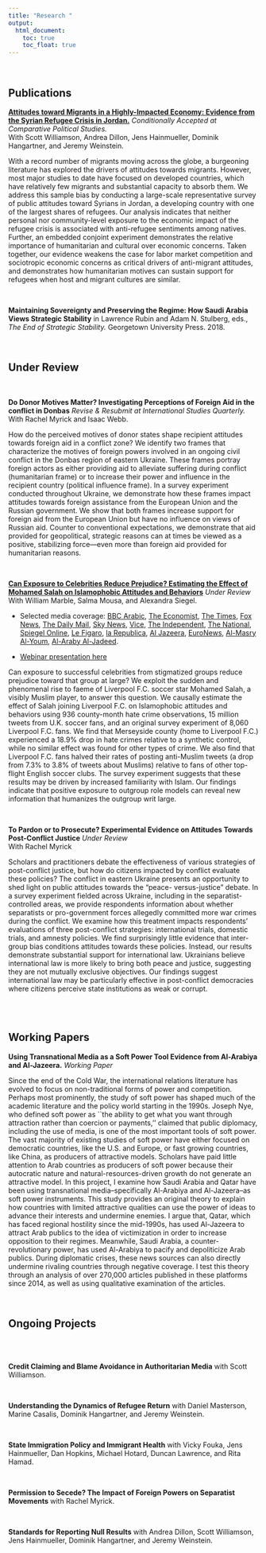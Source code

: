 ```yaml
---
title: "Research "
output:
  html_document:
    toc: true
    toc_float: true
---
```


<br>


<!---## Dissertation Project
Starting in late 2010, major uprisings across the Middle East toppled four of the world's longest serving dictators, creating hope  for democratization in several Arab countries. Prominent scholars and observants of the Middle East claimed that new technologies in media, primarily satellite TV and the internet, were essential for the success of the uprisings because they facilitated the spread of new ideas, avoided state censorship, and provided protest leaders with powerful tools to organize and mobilize effectively. A few years later, as democratization faltered across the region, scholars began to blame the media for playing a particularly destructive role in the political transitions that followed the uprisings, in particular because they were often used by regimes to counter reformist efforts and bring about an authoritarian resurgence. How did these authoritarian regimes learn to counter the effects of new media, and what did these efforts look like? More generally, how have autocrats responded to the loss of their monopoly over information that resulted from advances in media technology?

My dissertation project attempts to examine how Arab autocratic regimes responded to the rise of new media. I argue that autocrats adapted by using media to psychologically manipulate their publics. Before the proliferation of satellite television and internet media, autocrats had direct control over information through ownership of media organizations and censorship of unwanted articles. But once autocrats could no longer censor new media tools as effectively, they responded to this challenge by controlling available information in order to psychologically manipulate Arab publics. Specifically, autocrats use information to manipulate fear and optimism in ways that reduce the potential for domestic popular mobilization against the regime and influence foreign publics in ways that serve regime interests.

<br> -->

## Publications

**[Attitudes toward Migrants in a Highly-Impacted Economy: Evidence from the Syrian Refugee Crisis in Jordan.](https://papers.ssrn.com/sol3/papers.cfm?abstract_id=3325362)** *Conditionally Accepted at Comparative Political Studies.*  
With Scott Williamson, Andrea Dillon, Jens Hainmueller, Dominik Hangartner, and Jeremy Weinstein.

With a record number of migrants moving across the globe, a burgeoning literature has explored the drivers of attitudes towards migrants. However, most major studies to date have focused on developed countries, which have relatively few migrants and substantial capacity to absorb them. We address this sample bias by conducting a large-scale representative survey of public attitudes toward Syrians in Jordan, a developing country with one of the largest shares of refugees. Our analysis indicates that neither personal nor community-level exposure to the economic impact of the refugee crisis is associated with anti-refugee sentiments among natives. Further, an embedded conjoint experiment demonstrates the relative importance of humanitarian and cultural over economic concerns. Taken together, our evidence weakens the case for labor market competition and sociotropic economic concerns as critical drivers of anti-migrant attitudes, and demonstrates how humanitarian motives can sustain support for refugees when host and migrant cultures are similar.  

<br>


**Maintaining Sovereignty and Preserving the Regime: How Saudi Arabia Views Strategic Stability** in Lawrence Rubin and Adam N. Stulberg, eds., *The End of Strategic Stability.* Georgetown University Press. 2018.

<br>

## Under Review
<!---## 
**[Authoritarian Media and Diversionary Threats: Lessons from Thirty Years of Syrian State Discourse.](papers/authoritarian_media.pdf)** *Revise & Resubmit at Political Science Research and Methods.*  
With Lisa Blaydes.  

Scholars have long argued that leaders manipulate foreign policy, sometimes even initiating wars in order to enhance their domestic political position. But diversionary wars are relatively rare given the high costs of conflict. In this project, we examine data from major Syrian daily newspapers over a thirty-year period (1987-2018) to explore how autocratic regimes use diversionary rhetoric. We find that emphasis on Israel as a diversionary threat decreases during peace negotiations between Syria and Israel. Further, we find that before the Arab Uprisings, Syria's state-controlled media concentrated on Israel as a security and political threat. After 2011 scrutiny of Israel --- and other long-standing topics of state discourse --- was displaced by discussion of foreign plots and conspiracies against the Syrian state. Our analysis illustrates how authoritarian regimes make use of diversionary strategies as well as how political shocks generate discontinuities in authoritarian rhetoric.  
<br> -->
<br>

**Do Donor Motives Matter? Investigating Perceptions of Foreign Aid in the conflict in Donbas** *Revise & Resubmit at International Studies Quarterly.*  
With Rachel Myrick and Isaac Webb.

How do the perceived motives of donor states shape recipient attitudes towards foreign aid in a conflict zone? We identify two frames that characterize the motives of foreign powers involved in an ongoing civil conflict in the Donbas region of eastern Ukraine. These frames portray foreign actors as either providing aid to alleviate suffering during conflict (humanitarian frame) or to increase their power and influence in the recipient country (political influence frame). In a survey experiment conducted throughout Ukraine, we demonstrate how these frames impact attitudes towards foreign assistance from the European Union and the Russian government. We show that both frames increase support for foreign aid from the European Union but have no influence on views of Russian aid. Counter to conventional expectations, we demonstrate that aid provided for geopolitical, strategic reasons can at times be viewed as a positive, stabilizing force---even more than foreign aid provided for humanitarian reasons.  

<br>

**[Can Exposure to Celebrities Reduce Prejudice? Estimating the Effect of Mohamed Salah on Islamophobic Attitudes and Behaviors](https://osf.io/preprints/socarxiv/eq8ca/)** *Under Review*  
With William Marble, Salma Mousa, and Alexandra Siegel.  

* Selected media coverage: [BBC Arabic](https://twitter.com/BBCArabic/status/1142015205314125824), [The Economist](https://www.economist.com/britain/2019/06/06/mo-salahs-goals-help-to-tackle-islamophobia-in-liverpool), [The Times](https://www.thetimes.co.uk/article/mo-salah-success-scores-home-win-against-islamophobia-in-liverpool-6dnhttvp0), [Fox News](https://www.foxnews.com/sports/mohamed-salah-liverpool-islamophobia-study), [The Daily Mail](https://www.dailymail.co.uk/news/article-7102863/Islamophobia-plummeted-Liverpool-Egyptian-footballer-Mo-Salah-signed-researchers-say.html), [Sky News](https://news.sky.com/story/sky-views-football-fans-unity-has-enormous-power-to-drown-hatred-and-bile-11733823), [Vice](https://www.vice.com/en_us/article/qv7ev7/mo-salah-has-singlehandedly-reduced-islamophobia-in-liverpool), [The Independent](https://www.independent.co.uk/sport/football/news-and-comment/mohamed-salah-liverpool-islamophobia-muslim-goal-celebration-study-a8943501.html), [The National](https://www.thenational.ae/world/europe/mo-salah-may-have-caused-fall-in-islamophobia-in-liverpool-says-report-1.869695), [Spiegel Online](https://www.spiegel.de/panorama/mohamed-salah-fc-liverpool-stuermer-laesst-islamfeindlichkeit-sinken-a-1270644.html), [Le Figaro](http://www.lefigaro.fr/le-scan-sport/2019/06/05/27001-20190605ARTFIG00034-la-signature-de-salah-a-liverpool-aurait-provoque-une-baisse-des-crimes-anti-musulmans.php), [la Republica](https://www.repubblica.it/esteri/2019/06/06/news/il_calcio_che_unisce_a_liverpool_calano_attacchi_e_offese_anti-islam_grazie_a_salah-228076797/?fbclid=IwAR2YL0fQfljlx05PW0GXxdX06UneEHGQRKNYRgeM5O2GLb6HnbO1Vcu56sY&ref=RHPPBT-BH-I0-C4-P11-S1.4-T1), [Al Jazeera](https://www.aljazeera.net/news/humanrights/2019/6/3/%D8%AF%D8%B1%D8%A7%D8%B3%D8%A9-%D8%A8%D8%B1%D9%8A%D8%B7%D8%A7%D9%86%D9%8A%D8%A9-%D8%B5%D9%84%D8%A7%D8%AD-%D9%87%D8%B2%D9%85-%D8%A7%D9%84%D8%A5%D8%B3%D9%84%D8%A7%D9%85%D9%88%D9%81%D9%88%D8%A8%D9%8A%D8%A7-%D9%81%D9%8A-%D9%85%D8%B9%D9%82%D9%84-%D9%84%D9%8A%D9%81%D8%B1%D8%A8%D9%88%D9%84), [EuroNews](https://arabic.euronews.com/2019/06/03/swiss-report-says-salah-cuts-hate-crime-and-islamophobia-into-half-in-liverpool), [Al-Masry Al-Youm](https://www.almasryalyoum.com/news/details/1402243), [Al-Araby Al-Jadeed](https://www.alaraby.co.uk/medianews/2019/6/3/%d9%85%d8%ad%d9%85%d8%af-%d8%b5%d9%84%d8%a7%d8%ad-%d8%b3%d8%a7%d9%87%d9%85-%d8%a8%d8%a7%d9%86%d8%ae%d9%81%d8%a7%d8%b6-%d8%a7%d9%84%d8%a5%d8%b3%d9%84%d8%a7%d9%85%d9%88%d9%81%d9%88%d8%a8%d9%8a%d8%a7-%d9%81%d9%8a-%d9%84%d9%8a%d9%81%d8%b1%d8%a8%d9%88%d9%84). 

* [Webinar presentation here](https://www.dmeforpeace.org/media_gallery/me-thursday-talk-the-mo-salah-effect-can-exposure-to-celebrities-reduce-prejudice/?fbclid=IwAR38YxEC4v4xjVxl6D5AS5bQH7ENJKxa5EiEZM_XeHr1XMblIMtpRwj1uuQ) 

Can exposure to successful celebrities from stigmatized groups reduce prejudice toward that group at large? We exploit the sudden and phenomenal rise to faeme of Liverpool F.C. soccer star Mohamed Salah, a visibly Muslim player, to answer this question. We causally estimate the effect of Salah joining Liverpool F.C. on Islamophobic attitudes and behaviors using 936 county-month hate crime observations, 15 million tweets from U.K. soccer fans, and an original survey experiment of 8,060 Liverpool F.C. fans. We find that Merseyside county (home to Liverpool F.C.) experienced a 18.9% drop in hate crimes relative to a synthetic control, while no similar effect was found for other types of crime. We also find that Liverpool F.C. fans halved their rates of posting anti-Muslim tweets (a drop from 7.3% to 3.8% of tweets about Muslims) relative to fans of other top-flight English soccer clubs. The survey experiment suggests that these results may be driven by increased familiarity with Islam. Our findings indicate that positive exposure to outgroup role models can reveal new information that humanizes the outgroup writ large.

<br>

**To Pardon or to Prosecute? Experimental Evidence on Attitudes Towards Post-Conflict Justice** *Under Review*  
With Rachel Myrick


Scholars and practitioners debate the effectiveness of various strategies of post-conflict justice, but how do citizens impacted by conflict evaluate these policies? The conflict in eastern Ukraine presents an opportunity to shed light on public attitudes towards the “peace- versus-justice” debate. In a survey experiment fielded across Ukraine, including in the separatist-controlled areas, we provide respondents information about whether separatists or pro-government forces allegedly committed more war crimes during the conflict. We examine how this treatment impacts respondents’ evaluations of three post-conflict strategies: international trials, domestic trials, and amnesty policies. We find surprisingly little evidence that inter-group bias conditions attitudes towards these policies. Instead, our results demonstrate substantial support for international law. Ukrainians believe international law is more likely to bring both peace and justice, suggesting they are not mutually exclusive objectives. Our findings suggest international law may be particularly effective in post-conflict democracies where citizens perceive state institutions as weak or corrupt.

<br>
<!---## 
**Call of Jihad or Call of Duty: Evaluating the Motives of Foreign Fighters in Iraq and Syria** *Under Review*

Over the past few decades, several civil wars have attracted a large number of foreign fighters. Most prominently, the ongoing Syrian civil war has drawn over 30,000 foreign fighters. While this influx has led to important policy questions, the topic remains largely understudied in political science. In this paper, I examine the motivations of foreign fighters by studying the effect of laws that criminalize foreign fighting. While laws are ineffective at preventing foreign fighters from traveling, they can have a differential effect on deterring foreign fighters depending on their motivations. Laws are unlikely to deter zealot fighters but they can deter adventure seekers from traveling to Iraq and Syria. In this paper, I use a difference-in-differences design to show that these laws have been an effective means for deterring potential foreign fighters from traveling to Iraq and Syria, thus suggesting that many foreign fighters are adventure seekers.
<br> -->
<br>

## Working Papers

**Using Transnational Media as a Soft Power Tool Evidence from Al-Arabiya and Al-Jazeera.** *Working Paper*

Since the end of the Cold War, the international relations literature has evolved to focus on non-traditional forms of power and competition. Perhaps most prominently, the study of soft power has shaped much of the academic literature and the policy world starting in the 1990s. Joseph Nye, who defined soft power as ``the ability to get what you want through attraction rather than coercion or payments,'' claimed that public diplomacy, including the use of media, is one of the most important tools of soft power. The vast majority of existing studies of soft power have either focused on democratic countries, like the U.S. and Europe, or fast growing countries, like China, as producers of attractive models. Scholars have paid little attention to Arab countries as producers of soft power because their autocratic nature and natural-resources-driven growth do not generate an attractive model. In this project, I examine how Saudi Arabia and Qatar have been using transnational media--specifically Al-Arabiya and Al-Jazeera--as soft power instruments. This study provides an original theory to explain how countries with limited attractive qualities can use the power of ideas to advance their interests and undermine enemies. I argue that, Qatar, which has faced regional hostility since the mid-1990s, has used Al-Jazeera to attract Arab publics to the idea of victimization in order to increase opposition to their regimes. Meanwhile, Saudi Arabia, a counter-revolutionary power, has used Al-Arabiya to pacify and depoliticize Arab publics. During diplomatic crises, these news sources can also directly undermine rivaling countries through negative coverage. I test this theory through an analysis of over 270,000 articles published in these platforms since 2014, as well as using qualitative examination of the articles.

<br>

## Ongoing Projects

<br>
<!---## 
**The Enemy of my Enemy: How Autocrats Use Media to Manipulate Security Threats.**
<br> -->
<br>

**Credit Claiming and Blame Avoidance in Authoritarian Media** with Scott Williamson.

<br>

**Understanding the Dynamics of Refugee Return** with Daniel Masterson, Marine Casalis, Dominik Hangartner, and Jeremy Weinstein.

<br>

**State Immigration Policy and Immigrant Health** with Vicky Fouka, Jens Hainmueller, Dan Hopkins, Michael Hotard, Duncan Lawrence, and Rita Hamad.

<br>

**Permission to Secede? The Impact of Foreign Powers on Separatist Movements** with Rachel Myrick.

<br>

**Standards for Reporting Null Results** with Andrea Dillon, Scott Williamson, Jens Hainmueller, Dominik Hangartner, and Jeremy Weinstein.